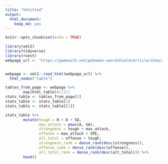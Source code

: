```yaml
---
title: "Untitled"
output: 
  html_document: 
    keep_md: yes
---
```


```r
knitr::opts_chunk$set(echo = TRUE)
```


```r
library(xml2)
library(tidyverse)
library(rvest)
webpage_url <- "https://gamewith.net/pokemon-swordshield/article/show/13923"


webpage <- xml2::read_html(webpage_url) %>%
  html_nodes("table") 
```

```r
tables_from_page <- webpage %>%
        map(html_table)#[[3]]
stats_table <- tables_from_page[3] 
stats_table <- stats_table[1] 
stats_table <- stats_table[[1]]
```

```r
stats_table %>%
        mutate(tough = H + D + SD,
               max_attack = pmax(A, SA),
               strongness = tough + max_attack,
               offense = max_attack + SPE,
               alt_total = offense + tough,
               strongness_rank = dense_rank(desc(strongness)),
               offense_rank = dense_rank(desc(offense)),
               alt_total_rank = dense_rank(desc(alt_total))) %>% 
        head()
        
```

